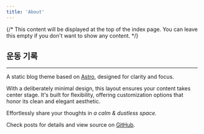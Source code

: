```yaml
---
title: 'About'
---
```



{/*
This content will be displayed at the top of the index page.
You can leave this empty if you don't want to show any content.
*/}

## 운동 기록

<WorkoutHeatmap />

---

A static blog theme based on [Astro](https://astro.build), designed for clarity and focus.

With a deliberately minimal design, this layout ensures your content takes center stage. It's built for flexibility, offering customization options that honor its clean and elegant aesthetic.

Effortlessly share your thoughts in _a calm & dustless space._

Check posts for details and view source on [GitHub](https://github.com/the3ash/astro-chiri).
